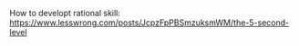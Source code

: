 How to developt rational skill: https://www.lesswrong.com/posts/JcpzFpPBSmzuksmWM/the-5-second-level